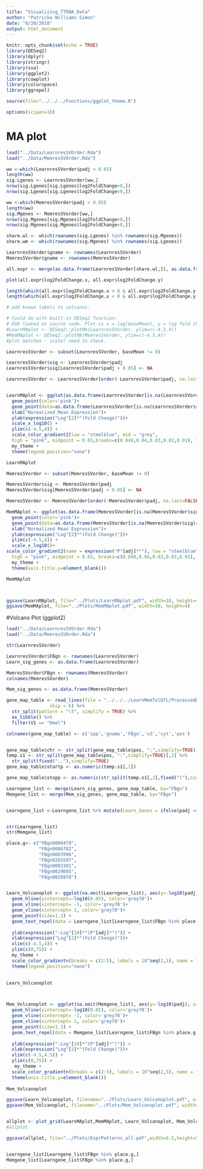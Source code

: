 ```yaml
---
title: "Visualizing_TTRNA_Data"
author: "Patricka Williams-Simon"
date: "8/20/2018"
output: html_document
---
```


```r
knitr::opts_chunk$set(echo = TRUE)
library(DESeq2)
library(dplyr)
library(stringr)
library(sva)
library(ggplot2)
library(cowplot)
library(colorspace)
library(ggrepel)

source(file="../../../Functions/ggplot_theme.R")

options(scipen=10)
```

# MA plot

```r
load("../Data/LearnresSVOrder.Rda")
load("../Data/MemresSVOrder.Rda")

ww <-which(LearnresSVorder$padj < 0.05)
length(ww)
sig.Lgenes <- LearnresSVorder[ww,]
nrow(sig.Lgenes[sig.Lgenes$log2FoldChange>0,])
nrow(sig.Lgenes[sig.Lgenes$log2FoldChange<0,])

ww <-which(MemresSVorder$padj < 0.05)
length(ww)
sig.Mgenes <- MemresSVorder[ww,]
nrow(sig.Mgenes[sig.Mgenes$log2FoldChange>0,])
nrow(sig.Mgenes[sig.Mgenes$log2FoldChange<0,])

share.wl <- which(rownames(sig.Lgenes) %in% rownames(sig.Mgenes))
share.wm <- which(rownames(sig.Mgenes) %in% rownames(sig.Lgenes))

LearnresSVorder$gname <- rownames(LearnresSVorder)
MemresSVorder$gname <- rownames(MemresSVorder)

all.expr <- merge(as.data.frame(LearnresSVorder[share.wl,]), as.data.frame(MemresSVorder[share.wm,]), by="gname")

plot(all.expr$log2FoldChange.x, all.expr$log2FoldChange.y)

length(which(all.expr$log2FoldChange.x > 0 & all.expr$log2FoldChange.y > 0))
length(which(all.expr$log2FoldChange.x < 0 & all.expr$log2FoldChange.y < 0))

# add known labels to volcanos.

# Could do with built-in DESeq2 function:
# EGK looked at source code. Plot is x = log(baseMean), y = log fold change
#LearnMAplot <- DESeq2::plotMA(LearnresSVorder, ylim=c(-4.5,4))
#MemMAplot <- DESeq2::plotMA(MemresSVorder, ylim=c(-4.5,4))
#plot matches - scale? need to check.

LearnresSVorder <- subset(LearnresSVorder, baseMean != 0)

LearnresSVorder$sig <- LearnresSVorder$padj
LearnresSVorder$sig[LearnresSVorder$padj > 0.05] <- NA

LearnresSVorder <- LearnresSVorder[order(-LearnresSVorder$padj, na.last=FALSE),]


LearnMAplot <- ggplot(as.data.frame(LearnresSVorder[is.na(LearnresSVorder$sig),]), aes(baseMean, log2FoldChange)) +
  geom_point(color='pink')+
  geom_point(data=as.data.frame(LearnresSVorder[is.na(LearnresSVorder$sig)==FALSE,]), aes(baseMean, log2FoldChange,color=sig))+
  xlab("Normalized Mean Expression")+
  ylab(expression("Log"[2]*"(Fold Change)"))+
  scale_x_log10() +
  ylim(c(-4.5,4)) +
  scale_color_gradient2(low = "steelblue", mid = "grey",
  high = "pink", midpoint = 0.03,breaks=c(0.049,0.04,0.03,0.02,0.01), labels=c('NS',0.04,0.03,0.02,0.01))+
  my_theme +
  theme(legend.position="none")

LearnMAplot

MemresSVorder <- subset(MemresSVorder, baseMean != 0)

MemresSVorder$sig <- MemresSVorder$padj
MemresSVorder$sig[MemresSVorder$padj > 0.05] <- NA

MemresSVorder <- MemresSVorder[order(-MemresSVorder$padj, na.last=FALSE),]

MemMAplot <- ggplot(as.data.frame(MemresSVorder[is.na(MemresSVorder$sig),]), aes(baseMean, log2FoldChange)) +
  geom_point(color='pink')+
  geom_point(data=as.data.frame(MemresSVorder[is.na(MemresSVorder$sig)==FALSE,]), aes(baseMean, log2FoldChange,color=sig))+
  xlab("Normalized Mean Expression")+
  ylab(expression("Log"[2]*"(Fold Change)"))+
  ylim(c(-4.5,4)) +
  scale_x_log10()+
scale_color_gradient2(name = expression("P"[adj]*""), low = "steelblue", mid = "grey",
  high = "pink", midpoint = 0.03, breaks=c(0.049,0.04,0.03,0.02,0.01), labels=c('NS',0.04,0.03,0.02,0.01))+
  my_theme +
  theme(axis.title.y=element_blank())

MemMAplot



ggsave(LearnMAplot, file="../Plots/LearnMAplot.pdf", width=10, height=4)
ggsave(MemMAplot, file="../Plots/MemMAplot.pdf", width=10, height=4)


```

#Volcano Plot (ggplot2)


```r

load("../Data/LearnresSVOrder.Rda")
load("../Data/MemresSVOrder.Rda")

str(LearnresSVorder)

LearnresSVorder$FBgn <- rownames(LearnresSVorder)
Learn_sig_genes <- as.data.frame(LearnresSVorder)

MemresSVorder$FBgn <- rownames(MemresSVorder)
colnames(MemresSVorder)

Mem_sig_genes <- as.data.frame(MemresSVorder)

gene_map_table <- read_lines(file = "../../../LearnMemTolQTL/ProcessedData/gene_map_table_fb_2018_04.tsv",
                skip = 6) %>% 
  str_split(pattern = "\t", simplify = TRUE) %>% 
  as_tibble() %>% 
  filter(V1 == "Dmel")

colnames(gene_map_table) <- c('spp','gname','FBgn','v3','cyt','pos')


gene_map_table$chr <- str_split(gene_map_table$pos, ":",simplify=TRUE)[,1]
temp.s1 <- str_split(gene_map_table$pos, ":",simplify=TRUE)[,2] %>% 
  str_split(fixed(".."),simplify=TRUE)
gene_map_table$startp <- as.numeric(temp.s1[,1])

gene_map_table$stopp <- as.numeric(str_split(temp.s1[,2],fixed("("),simplify = TRUE)[,1])

Learngene_list <- merge(Learn_sig_genes, gene_map_table, by="FBgn")
Memgene_list <- merge(Mem_sig_genes, gene_map_table, by="FBgn")


Learngene_list <-Learngene_list %>% mutate(Learn_Genes = ifelse(padj <= 0.05, "A",ifelse(is.na(padj) , "B", "B")))


str(Learngene_list)
str(Memgene_list)

place.g<- c("FBgn0000479",
            "FBgn0086782",
            "FBgn0003996",
            "FBgn0265597",
            "FBgn0003301",
            "FBgn0029095",
            "FBgn0028978")


Learn_Volcanoplot <- ggplot(na.omit(Learngene_list), aes(y=-log10(padj), x=log2FoldChange, color=log10(baseMean), label=gname)) +
  geom_hline(yintercept=-log10(0.05), color='grey70')+
  geom_vline(xintercept= -1, color='grey70')+
  geom_vline(xintercept= 1, color='grey70')+
  geom_point(size=1.3) +
  geom_text_repel(data = Learngene_list[Learngene_list$FBgn %in% place.g,], show.legend = FALSE,  fontface='italic', color="grey30", ylim=25, size=3) +
  
  ylab(expression("-Log"[10]*"(P"[adj]*")")) +
  xlab(expression("Log"[2]*"(Fold Change)"))+
  xlim(c(-4.5,4)) +
  ylim(c(0,75)) +
  my_theme +
  scale_color_gradientn(breaks = c(2:5), labels = 10^seq(2,5), name = "Mean\nExpression",colours = rainbow_hcl(8, start = 300, end = 40)) +
  theme(legend.position="none")

 
Learn_Volcanoplot



Mem_Volcanoplot <- ggplot(na.omit(Memgene_list), aes(y=-log10(padj), x=log2FoldChange, color=log10(baseMean), label=gname)) +
  geom_hline(yintercept=-log10(0.05), color='grey70')+
  geom_vline(xintercept= -1, color='grey70')+
  geom_vline(xintercept= 1, color='grey70')+
  geom_point(size=1.3) +
  geom_text_repel(data = Memgene_list[Learngene_list$FBgn %in% place.g,], show.legend = FALSE,  fontface='italic', color="grey30", ylim=35, size =3, force = 3) +
  
  ylab(expression("-Log"[10]*"(P"[adj]*")")) +
  xlab(expression("Log"[2]*"(Fold Change)"))+
  xlim(c(-4.5,4.5)) +
  ylim(c(0,75)) +
   my_theme +
  scale_color_gradientn(breaks = c(2:5), labels = 10^seq(2,5), name = "Mean\nExpression",colours = rainbow_hcl(8, start = 300, end = 40)) +
  theme(axis.title.y=element_blank())
                    
Mem_Volcanoplot

ggsave(Learn_Volcanoplot, filename="../Plots/Learn_Volcanoplot.pdf", width=6.5, height=3)
ggsave(Mem_Volcanoplot, filename="../Plots/Mem_Volcanoplot.pdf", width=6.5, height=3)


allplot <- plot_grid(LearnMAplot,MemMAplot, Learn_Volcanoplot, Mem_Volcanoplot,nrow=2,labels = c('a.', 'b.', 'c.','d.'), rel_widths = c(1,1.3,1,1.3), label_size = 10)
#allplot

ggsave(allplot, file="../Plots/ExprPatterns_all.pdf",width=6.5,height=5)


Learngene_list[Learngene_list$FBgn %in% place.g,]
Memgene_list[Learngene_list$FBgn %in% place.g,]

```

